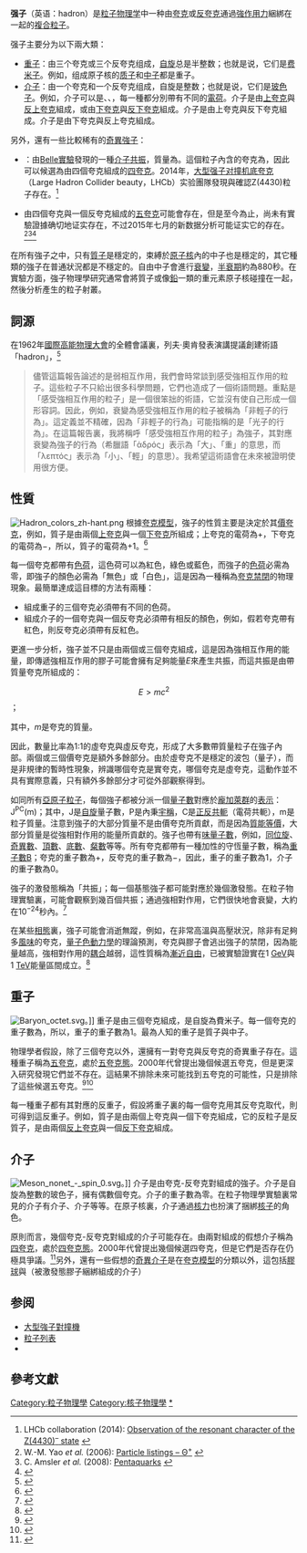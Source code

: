 {{noteTA|G1=物理學}}
{{Infobox Particle
| name            = 強子
| image           = [[File:Qcd_fields_field_(physics).svg|200px]]
| caption         = 組成[[強子|強子]]的[[夸克|夸克]]可能帶有的[[色荷|色荷]] 
| composition     = [[複合粒子|複合粒子]]
| statistics      = [[费米-狄拉克统计|费米-狄拉克]]<BR/>[[玻色-愛因斯坦統計|玻色-愛因斯坦]]
| interaction     =[[強作用力|強作用力]]
| color_charge    = 無色（白色）
}}
'''强子'''（英语：hadron）是[[粒子物理学|粒子物理学]]中一种由[[夸克|夸克]]或[[反夸克|反夸克]]通過[[強作用力|強作用力]]綑綁在一起的[[複合粒子|複合粒子]]。

强子主要分为以下兩大類：
*[[重子|重子]]：由三个夸克或三个反夸克组成，[[自旋|自旋]]总是半整数；也就是说，它们是[[费米子|费米子]]。例如，组成原子核的[[质子|质子]]和[[中子|中子]]都是重子。
*[[介子|介子]]：由一个夸克和一个反夸克组成，自旋是整数；也就是说，它们是[[玻色子|玻色子]]。例如，{{SubatomicParticle|Pion}}介子可以是{{SubatomicParticle|Pion0}}、{{SubatomicParticle|Pion+}}、{{SubatomicParticle|Pion-}}，每一種都分別帶有不同的[[電荷|電荷]]。{{SubatomicParticle|Pion0}}介子是由[[上夸克|上夸克]]與[[反上夸克|反上夸克]]組成，或由[[下夸克|下夸克]]與[[反下夸克|反下夸克]]組成。{{SubatomicParticle|Pion+}}介子是由上夸克與反下夸克組成。{{SubatomicParticle|Pion-}}介子是由下夸克與反上夸克組成。

另外，還有一些比較稀有的[[奇異強子|奇異強子]]：
*{{link-en|Z(4430)|Z(4430)}}：由[[Belle實驗|Belle實驗]]發現的一種[[介子|介子]][[共振|共振]]，質量為{{val|4430|ul=MeV}}。這個粒子內含的夸克為{{Subatomic particle|Charm quark|link=yes}}{{Subatomic particle|Charm antiquark|link=yes}}{{Subatomic particle|Down quark|link=yes}}{{Subatomic particle|Up antiquark|link=yes}}，因此可以候選為由四個夸克組成的[[四夸克態|四夸克]]。2014年，[[LHCb|大型强子对撞机底夸克]]（Large Hadron Collider beauty，LHCb）实验團隊發現與確認Z(4430)粒子存在。<ref name=LHCb2014>LHCb collaboration (2014): [http://arxiv.org/abs/1404.1903 Observation of the resonant character of the Z(4430)<sup>–</sup> state] {{Wayback|url=http://arxiv.org/abs/1404.1903 |date=20150320023352 }}</ref>
*由四個夸克與一個反夸克組成的[[五夸克|五夸克]]可能會存在，但是至今為止，尚未有實驗證據确切地证实存在，不过2015年七月的新数据分析可能证实它的存在。<ref name=PDGPentaquarks2006>W.-M. Yao ''et al.'' (2006): [http://pdg.lbl.gov/2006/reviews/theta_b152.pdf Particle listings – Θ<sup>+</sup>] {{Wayback|url=http://pdg.lbl.gov/2006/reviews/theta_b152.pdf |date=20181221023546 }}</ref><ref name=PDGPentaquarks2008>C. Amsler ''et al.'' (2008): [http://pdg.lbl.gov/2008/reviews/pentaquarks_b801.pdf Pentaquarks] {{Wayback|url=http://pdg.lbl.gov/2008/reviews/pentaquarks_b801.pdf |date=20171029112212 }}</ref><ref>{{Cite journal|url = http://arxiv.org/abs/1507.03414|title = Observation of J/ψp resonances consistent with pentaquark states in Λ{{su|p=0|b=b}}→J/ψK{{su|p=−}}p decays|journal = arXiv|issue = |doi = |others = |year = |volume = |page = |pmid = |author = R. Aaij et al ([[LHCb_collaboration|LHCb collaboration]])|access-date = 2015-07-14|archive-date = 2015-07-14|archive-url = https://web.archive.org/web/20150714141246/http://arxiv.org/abs/1507.03414|dead-url = no}}</ref>

在所有強子之中，只有[[質子|質子]]是穩定的，束縛於[[原子核|原子核]]內的中子也是穩定的，其它種類的強子在普通狀況都是不穩定的。自由中子會進行[[粒子衰變|衰變]]，[[半衰期|半衰期]]約為880秒。在實驗方面，強子物理學研究通常會將質子或像[[鉛|鉛]]一類的重元素原子核碰撞在一起，然後分析產生的粒子射叢。

==詞源==
在1962年[[國際高能物理大會|國際高能物理大會]]的全體會議裏，列夫‧奧肯發表演講提議創建術語「hadron」，<ref name="okun">
{{cite conference
 |author=Lev B. Okun
 |year=1962
 |title=The Theory of Weak Interaction
 |booktitle=Proceedings of 1962 International Conference on High-Energy Physics at CERN
 |place=Geneva
 |page=845
 |bibcode=1962hep..conf..845O
}}</ref>
<blockquote>儘管這篇報告論述的是弱相互作用，我們會時常談到感受強相互作用的粒子。這些粒子不只給出很多科學問題，它們也造成了一個術語問題。重點是「感受強相互作用的粒子」是一個很笨拙的術語，它並沒有使自己形成一個形容詞。因此，例如，衰變為感受強相互作用的粒子被稱為「非輕子的行為」。這定義並不精確，因為「非輕子的行為」可能指稱的是「光子的行為」。在這篇報告裏，我將稱呼「感受強相互作用的粒子」為強子，其對應衰變為強子的行為（希臘語「ἁδρός」表示為「大」、「重」的意思，而「λεπτός」表示為「小」、「輕」的意思）。我希望這術語會在未來被證明使用很方便。{{j| — 列夫‧奧肯，1962年}}</blockquote>

==性質==
[[Image:Hadron_colors_zh-hant.png|right]]
根據[[夸克模型|夸克模型]]，強子的性質主要是決定於其[[價夸克|價夸克]]，例如，質子是由兩個[[上夸克|上夸克]]與一個[[下夸克|下夸克]]所組成；上夸克的電荷為+{{frac|2|3}}，下夸克的電荷為−{{frac|1|3}}，所以，質子的電荷為+1。<ref name="Quark model">{{Cite journal
 |author=C. Amsler ''et al.'' (Particle Data Group)
 |year=2008
 |title=Review of Particle Physics – Quark Model
 |url=http://pdg.lbl.gov/2008/reviews/quarkmodrpp.pdf
 |journal=Physics Letters B
 |volume=667
 |pages=1
 |doi=10.1016/j.physletb.2008.07.018
 |bibcode=2008PhLB..667....1P
 |access-date=2014-08-06
 |archive-date=2011-07-30
 |archive-url=https://web.archive.org/web/20110730230034/http://pdg.lbl.gov/2008/reviews/quarkmodrpp.pdf
 |dead-url=no
 }}</ref>

每一個夸克都帶有[[色荷|色荷]]，這色荷可以為紅色，綠色或藍色，而強子的[[色荷|色荷]]必需為零，即強子的顏色必需為「無色」或「白色」，這是因為一種稱為[[夸克禁閉|夸克禁閉]]的物理現象。最簡單達成這目標的方法有兩種：
*組成重子的三個夸克必須帶有不同的色荷。
*組成介子的一個夸克與一個反夸克必須帶有相反的顏色，例如，假若夸克帶有紅色，則反夸克必須帶有反紅色。

更進一步分析，強子並不只是由兩個或三個夸克組成，這是因為強相互作用的能量，即傳遞強相互作用的膠子可能會擁有足夠能量<math>E</math>來產生共振，而這共振是由帶質量夸克所組成的：
:<math>E > mc^2</math>；

其中，<math>m</math>是夸克的質量。

因此，數量比率為1:1的虛夸克與虛反夸克，形成了大多數帶質量粒子在強子內部。兩個或三個價夸克是額外多餘部分。由於虛夸克不是穩定的波包（量子），而是非規律的暫時性現象，辨識哪個夸克是實夸克，哪個夸克是虛夸克，這動作並不具有實際意義，只有額外多餘部分才可從外部觀察得到。

如同所有[[亞原子粒子|亞原子粒子]]，每個強子都被分派一個[[量子數|量子數]]對應於[[龐加萊群|龐加萊群]]的[[表示論|表示]]：J<sup>PC</sup>(m)；其中，J是[[自旋|自旋]]量子數，P是內秉[[宇稱|宇稱]]，C是[[正反共軛|正反共軛]]（電荷共軛），m是粒子質量。注意到強子的大部分質量不是由價夸克所貢獻，而是因為[[質能等價|質能等價]]，大部分質量是從強相對作用的能量所貢獻的。強子也帶有[[風味|味量子數]]，例如，[[同位旋|同位旋]]、[[奇異數|奇異數]]、[[頂數|頂數]]、[[底數|底數]]、[[粲數|粲數]]等等。所有夸克都帶有一種加性的守恆量子數，稱為[[重子數|重子數]]B；夸克的重子數為+{{frac|1|3}}，反夸克的重子數為−{{frac|1|3}}，因此，重子的重子數為1，介子的重子數為0。

強子的激發態稱為「共振」；每一個基態強子都可能對應於幾個激發態。在粒子物理實驗裏，可能會觀察到幾百個共振；通過強相對作用，它們很快地會衰變，大約在10<sup>−24</sup>秒內。<ref name="Mittal2009">{{cite book|author=Mittal|title=Introduction To Nuclear And Particle Physics|year=2009|publisher=PHI Learning Pvt. Ltd.|isbn=978-81-203-3610-0}}</ref>{{rp|313-317}}

在某些[[相態|相態]]裏，強子可能會消逝無蹤，例如，在非常高溫與高壓狀況，除非有足夠多[[風味|風味]]的夸克，[[量子色動力學|量子色動力學]]的理論預測，夸克與膠子會逃出強子的禁閉，因為能量越高，強相對作用的[[耦合常數|耦合]]越弱，這性質稱為[[漸近自由|漸近自由]]，已被實驗證實在1 [[GeV|GeV]]與1 [[TeV|TeV]]能量區間成立。<ref name="Bethke">
{{Cite journal
 |author=S. Bethke
 |year=2007
 |title=Experimental tests of asymptotic freedom
 |journal=Progress in Particle and Nuclear Physics
 |volume=58 |pages=351
 |doi=10.1016/j.ppnp.2006.06.001
 |arxiv=hep-ex/0606035
|bibcode = 2007PrPNP..58..351B
 |issue=2 }}</ref>

==重子==
[[File:Baryon_octet.svg|thumb]]。]]
{{Main|重子}}
重子是由三個夸克組成，是自旋為{{frac|1|2}}費米子。每一個夸克的重子數為{{frac|1|3}}，所以，重子的重子數為1。最為人知的重子是質子與中子。

物理學者假設，除了三個夸克以外，還擁有一對夸克與反夸克的奇異重子存在。這種重子稱為[[五夸克|五夸克]]，處於[[五夸克態|五夸克態]]。2000年代曾提出幾個候選五夸克，但是更深入研究發現它們並不存在。這結果不排除未來可能找到五夸克的可能性，只是排除了這些候選五夸克。<ref>
{{cite arXiv
 |author=S. Kabana
 |year=2005
 |title=AIP Conference Proceedings
 |eprint=hep-ex/0503020
 |class=hep-ex
 |doi=10.1063/1.1920947
 |chapter=Review of the experimental evidence on pentaquarks and critical discussion
 |volume=756
 |pages=195
}}</ref><ref name="Pentaquark">{{Cite journal
 |author=C. Amsler ''et al.'' (Particle Data Group)
 |year=2008
 |title=Review of Particle Physics – Pentaquarks
 |url=http://pdg.lbl.gov/2008/reviews/pentaquarks_b801.pdf
 |journal=Physics Letters B
 |volume=667
 |pages=1
 |doi=10.1016/j.physletb.2008.07.018
 |bibcode=2008PhLB..667....1P
 |access-date=2014-08-03
 |archive-date=2017-10-29
 |archive-url=https://web.archive.org/web/20171029112212/http://pdg.lbl.gov/2008/reviews/pentaquarks_b801.pdf
 |dead-url=no
 }}</ref> 

每一種重子都有其對應的反重子，假設將重子裏的每一個夸克用其反夸克取代，則可得到這反重子。例如，質子是由兩個上夸克與一個下夸克組成，它的反粒子是反質子，是由兩個[[反上夸克|反上夸克]]與一個[[反下夸克|反下夸克]]組成。

==介子==
[[File:Meson_nonet_-_spin_0.svg|thumb]]。]]
{{Main|介子}}
介子是由夸克-反夸克對組成的強子。介子是自旋為整數的玻色子，擁有偶數個夸克。介子的重子數為零。在粒子物理學實驗裏常見的介子有{{SubatomicParticle|Pion}}介子、{{SubatomicParticle|Kaon}}介子等等。在原子核裏，{{SubatomicParticle|Kaon}}介子通過[[核力|核力]]也扮演了捆綁[[核子|核子]]的角色。

原則而言，幾個夸克-反夸克對組成的介子可能存在。由兩對組成的假想介子稱為[[四夸克態|四夸克]]，處於[[四夸克態|四夸克態]]。2000年代曾提出幾個候選四夸克，但是它們是否存在仍極具爭議。<ref>{{Cite web |url=http://www.wired.com/wiredscience/2013/06/four-quark-particle |title=Mysterious Subatomic Particle May Represent Exotic New Form of Matter |accessdate=2014-08-06 |archive-date=2014-02-28 |archive-url=https://web.archive.org/web/20140228131316/http://www.wired.com/wiredscience/2013/06/four-quark-particle/ |dead-url=no }}</ref>另外，還有一些假想的[[奇異粒子|奇異介子]]是在[[夸克模型|夸克模型]]的分類以外，這包括[[膠球|膠球]]與{{link-en|混介子|hybrid meson}}（被激發態膠子綑綁組成的介子）{{clear}}

== 参阅 ==
* [[大型強子對撞機|大型強子對撞機]]
* [[粒子列表|粒子列表]]
* {{link-en|強子化|Hadronization}}

==參考文獻==
{{Reflist}}

{{Particles}}

{{Authority control}}
{{DEFAULTSORT:Q}}
[[Category:粒子物理學|Category:粒子物理學]]
[[Category:核子物理學|Category:核子物理學]]
[[Category:强子|*]]